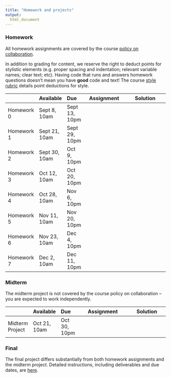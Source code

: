 ```yaml
---
title: "Homework and projects"
output:
  html_document
---
```



### Homework

All homework assignments are covered by the course [policy on collaboration](policy_on_collaboration.html). 

In addition to grading for content, we reserve the right to deduct points for stylistic elements (e.g. proper spacing and indentation; relevant variable names; clear text; etc). Having code that runs and answers homework questions doesn't mean you have **good** code and text! The course [style rubric](homework_style_rubric.html) details point deductions for style.

|               | Available      | Due           | Assignment                                                | Solution                                                                   |
|:------------- |:-------------- |:--------------| :--------------------------------------------------------:| :-------------------------------------------------------------------------:|
| Homework 0    | Sept 8, 10am   | Sept 13, 10pm | [<i class="far fa-file-code fa-lg"></i>](homework_0.html) | [<i class="fas fa-check fa-lg"></i>]()                                     |
| Homework 1    | Sept 21, 10am  | Sept 29, 10pm | [<i class="far fa-file-code fa-lg"></i>](homework_1.html) | [<i class="fas fa-check fa-lg"></i>](./resources/p8105_hw1_ajg2202.zip)    |
| Homework 2    | Sept 30, 10am  | Oct 9, 10pm   | [<i class="far fa-file-code fa-lg"></i>](homework_2.html) | [<i class="fas fa-check fa-lg"></i>](./resources/p8105_hw2_ajg2202.zip)    |
| Homework 3    | Oct 12, 10am   | Oct 20, 10pm  | [<i class="far fa-file-code fa-lg"></i>](homework_3.html) | [<i class="fas fa-check fa-lg"></i>](./resources/p8105_hw3_ajg2202.zip)    |
| Homework 4    | Oct 28, 10am   | Nov 6, 10pm   | [<i class="far fa-file-code fa-lg"></i>](homework_4.html) | [<i class="fas fa-check fa-lg"></i>]()                                     |
| Homework 5    | Nov 11, 10am   | Nov 20, 10pm  | [<i class="far fa-file-code fa-lg"></i>](homework_5.html) | [<i class="fas fa-check fa-lg"></i>](./resources/p8105_hw5_ajg2202.zip)    |
| Homework 6    | Nov 23, 10am   | Dec 4, 10pm   | [<i class="far fa-file-code fa-lg"></i>](homework_6.html) | [<i class="fas fa-check fa-lg"></i>](./resources/p8105_hw6_ajg2202.zip)    |
| Homework 7    | Dec 2, 10am    | Dec 11, 10pm  | [<i class="far fa-file-code fa-lg"></i>](homework_7.html) | [<i class="fas fa-check fa-lg"></i>](./resources/p8105_hw6_ajg2202.zip)    |

### Midterm

The midterm project is not covered by the course policy on collaboration -- you are expected to work independently. 

|                 | Available    | Due          | Assignment                                                     | Solution |
|:--------------- |:------------ |:------------ | :-------------------------------------------------------------:| :----------------------------------------------:|
| Midterm Project | Oct 21, 10am | Oct 30, 10pm | [<i class="far fa-file-code fa-lg"></i>](midterm_project.html) | [<i class="fas fa-check fa-lg"></i>](link)      |

### Final
    
The final project differs substantially from both homework assignments and the midterm project. Detailed instructions, including deliverables and due dates, are [here](final_project.html).